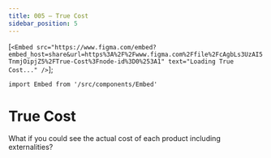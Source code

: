 ```yaml
---
title: 005 — True Cost
sidebar_position: 5
---
```





[`<Embed src="https://www.figma.com/embed?embed_host=share&url=https%3A%2F%2Fwww.figma.com%2Ffile%2FcAgbLs3UzAI5TnmjOipjZ5%2FTrue-Cost%3Fnode-id%3D0%253A1" text="Loading True Cost..." />`];

````mdx-code-block
import Embed from '/src/components/Embed'
````

# True Cost

What if you could see the actual cost of each product including
externalities?

<div dangerouslySetInnerHTML={{ __html: quartoRawHtml[0] }} />
